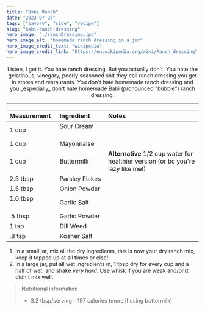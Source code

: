 ---
title: "Babi Ranch"
date: "2023-07-25"
tags: ["savory", "side", "recipe"]
slug: "babi-ranch-dressing"
hero_image: "./ranchDressing.jpg"
hero_image_alt: "homemade ranch dressing in a jar"
hero_image_credit_text: "wikipedia"
hero_image_credit_link: "https://en.wikipedia.org/wiki/Ranch_dressing"
---

<div align="center">
Listen, I get it. You hate ranch dressing. But you actually don't. You hate the gelatinous, vinegary, poorly seasoned shit they call ranch dressing you get in stores and restaurants. You don't hate homemade ranch dressing and you _especially_ don't hate homemade Babi (pronounced "bubbie") ranch dressing.

---

| Measurement                                                      | Ingredient                                                         | Notes                                                                            |
| :--------------------------------------------------------------- | :----------------------------------------------------------------- | :------------------------------------------------------------------------------- |
| 1 cup                                                            | Sour Cream &nbsp; &nbsp; &nbsp; &nbsp; &nbsp; &nbsp; &nbsp; &nbsp; |
| 1 cup                                                            | Mayonnaise                                                         |
| 1 cup                                                            | Buttermilk                                                         | **Alternative** 1/2 cup water for healthier version (or bc you're lazy like me!) |
| 2.5 tbsp                                                         | Parsley Flakes                                                     |
| 1.5 tbsp                                                         | Onion Powder                                                       |
| 1.0 tbsp &nbsp; &nbsp; &nbsp; &nbsp; &nbsp; &nbsp; &nbsp; &nbsp; | Garlic Salt                                                        |
| .5 tbsp                                                          | Garlic Powder                                                      |
| 1 tsp                                                            | Dill Weed                                                          |
| .8 tsp                                                           | Kosher Salt                                                        |

</div>

1. In a small jar, mix all the dry ingredients, this is now your dry ranch mix, keep it topped up at all times or else!
2. In a large jar, put all wet ingredients in, 1 tbsp dry for every cup and a half of wet, and shake _very hard_. Use whisk if you are weak and/or it didn't mix well.

> Nutritional information
>
> - 3.2 tbsp/serving - 197 calories (more if using buttermilk)

